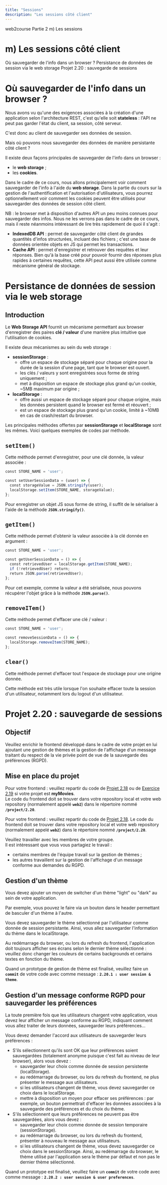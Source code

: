 ```yaml
---
title: "Sessions"
description: "Les sessions côté client"
---
```


<PathViewer>
    <PathViewerItem to="/"> web2course </PathViewerItem>
    <PathViewerItem to="/part2"> Partie 2 </PathViewerItem>
    <PathViewerItem selected> m) Les sessions </PathViewerItem>
</PathViewer>

# m) Les sessions côté client

<InternalPageMenu>
  <InternalPageMenuItem> Où sauvegarder de l'info dans un browser ? </InternalPageMenuItem>
  <InternalPageMenuItem> Persistance de données de session via le web storage </InternalPageMenuItem>
  <InternalPageMenuItem> Projet 2.20 : sauvegarde de sessions </InternalPageMenuItem>
</InternalPageMenu>

# <InternalPageTitle> Où sauvegarder de l'info dans un browser ? </InternalPageTitle>

Nous avons vu qu'une des exigences associées à la création d'une application selon l'architecture REST, c'est qu'elle soit **stateless** : l'API ne peut pas garder l'état du client, sa session, côté serveur.

C'est donc au client de sauvegarder ses données de session.

Mais où pouvons nous sauvegarder des données de manière persistante côté client ?

Il existe deux façons principales de sauvegarder de l'info dans un browser :
- le **web storage** ; 
- les **cookies**.

Dans le cadre de ce cours, nous allons principalement voir comment sauvegarder de l'info à l'aide du **web storage**. Dans la partie du cours sur la gestion de l'authentification et l'autorisation d'utilisateurs, vous pourrez optionnellement voir comment les cookies peuvent être utilisés pour sauvegarder des données de session côté client.

NB : le browser met à disposition d'autres API un peu moins connues pour sauvegarder des infos. Nous ne les verrons pas dans le cadre de ce cours, mais il reste néanmoins intéressant de lire très rapidement de quoi il s'agit :
- **IndexedDB API** : permet de sauvegarder côté client de grandes quantités d'infos structurées, incluant des fichiers ; c'est une base de données orientée objets en JS qui permet les transactions.
- **Cache API** : permet d'enregistrer et retrouver des requêtes et leur réponses. Bien qu'à la base créé pour pouvoir fournir des réponses plus rapides à certaines requêtes, cette API peut aussi être utilisée comme mécanisme général de stockage.

# <InternalPageTitle> Persistance de données de session via le web storage </InternalPageTitle>

## Introduction
Le **Web Storage API** fournit un mécanisme permettant aux browser d'enregistrer des paires **clé / valeur** d'une manière plus intuitive que l'utilisation de cookies.

Il existe deux mécanismes au sein du web storage :
- **sessionStorage** :
    - offre un espace de stockage séparé pour chaque origine pour la durée de la session d'une page, tant que le browser est ouvert.
    - les clés / valeurs y sont enregistrées sous forme de string uniquement ;
    - met à disposition un espace de stockage plus grand qu'un cookie, ~5MB maximum par origine ;
- **localStorage** : 
    - offre aussi un espace de stockage séparé pour chaque origine, mais les données persistent quand le browser est fermé et réouvert ;
    - est un espace de stockage plus grand qu'un cookie, limité à ~10MB en cas de crash/restart du browser.

Les principales méthodes offertes par **sessionStorage** et **localStorage** sont les mêmes. Voici quelques exemples de codes par méthode.

## `setItem()`
Cette méthode permet d'enregistrer, pour une clé donnée, la valeur associée :

```js numbered highlighting="5"
const STORE_NAME = 'user';

const setUserSessionData = (user) => {
  const storageValue = JSON.stringify(user);
  localStorage.setItem(STORE_NAME, storageValue);
};
```

Pour enregistrer un objet JS sous forme de string, il suffit de le sérialiser à l'aide de la méthode **`JSON.stringify()`**.

## `getItem()`
Cette méthode permet d'obtenir la valeur associée à la clé donnée en argument :

```js numbered highlighting="4"
const STORE_NAME = 'user';

const getUserSessionData = () => {
  const retrievedUser = localStorage.getItem(STORE_NAME);
  if (!retrievedUser) return;
  return JSON.parse(retrievedUser);
};
```

Pour cet exemple, comme la valeur a été sérialisée, nous pouvons récupérer l'objet grâce à la méthode **`JSON.parse()`**.

## `removeITem()`
Cette méthode permet d'effacer une clé / valeur :

```js numbered highlighting="4"
const STORE_NAME = 'user';

const removeSessionData = () => {
  localStorage.removeItem(STORE_NAME);
};
```

## `clear()`
Cette méthode permet d'effacer tout l'espace de stockage pour une origine donnée.

Cette méthode est très utile lorsque l'on souhaite effacer toute la session d'un utilisateur, notamment lors du logout d'un utilisateur.


# <InternalPageTitle> Projet 2.20 : sauvegarde de sessions </InternalPageTitle>

## Objectif

Veuillez enrichir le frontend développé dans le cadre de votre projet en lui ajoutant une gestion de thèmes et la gestion de l'affichage d'un message traitant du respect de la vie privée point de vue de la sauvegarde des préférences (RGPD).

## Mise en place du projet

<UnAuthenticatedBlock>

Pour votre frontend : veuillez repartir du code de [Projet 2.18](../comms-security/#project_2_18_autorisation_de_nouvelles_origines) ou de [Exercice 2.19](../promises/#exercice_2_19_integration_de_la_res_tful_api_au_sein_de_l_ihm_de_my_movies_via_un_proxy) si votre projet est **myMovies**.  
Le code du frontend doit se trouver dans votre repository local et votre web repository (normalement appelé **`web2`**) dans le répertoire nommé **`/project/2.20`**.

</UnAuthenticatedBlock>

<AuthenticatedBlock>

Pour votre frontend : veuillez repartir du code de [Projet 2.18](../comms-security/#project_2_18_autorisation_de_nouvelles_origines). 
Le code du frontend doit se trouver dans votre repository local et votre web repository (normalement appelé **`web2`**) dans le répertoire nommé **`/project/2.20`**.

Veuillez travailler avec les membres de votre groupe.  
Il est intéressant que vous vous partagiez le travail :
- certains membres de l'équipe travail sur la gestion de thèmes ;
- les autres travaillent sur la gestion de l'affichage d'un message conforme aux demandes du RGPD.

</AuthenticatedBlock>

## Gestion d'un thème

Vous devez ajouter un moyen de switcher d'un thème "light" ou "dark" au sein de votre application. 

Par exemple, vous pouvez le faire via un bouton dans le header permettant de basculer d'un thème à l'autre.

Vous devez sauvegarder le thème sélectionné par l'utilisateur comme donnée de session persistante. Ainsi, vous allez sauvegarder l'information du thème dans le localStorage.

Au redémarrage du browser, ou lors du refresh du frontend, l'application doit toujours afficher ses écrans selon le dernier thème sélectionné : veuillez donc changer les couleurs de certains backgrounds et certains textes en fonction du thème.

Quand un prototype de gestion de thème est finalisé, veuillez faire un **`commit`** de votre code avec comme message : **`2.20.1 : user session & theme`**.

## Gestion d'un message conforme RGPD pour sauvegarder les préférences

La toute première fois que les utilisateurs chargent votre application, vous devez leur afficher un message conforme au RGPD, indiquant comment vous allez traiter de leurs données, sauvegarder leurs préférences...

Vous devez demander l'accord aux utilisateurs de sauvegarder leurs préférences :
- S'ils sélectionnent qu'ils sont OK que leur préférences soient sauvegardées (totalement anonyme puisque c'est fait au niveau de leur browser), alors vous devez :
  - sauvegarder leur choix comme donnée de session persistente (localStorage).
  - au redémarrage du browser, ou lors du refresh du frontend, ne plus présenter le message aux utilisateurs.
  - si les utilisateurs changent de thème, vous devez sauvegarder ce choix dans le localStorage.
  - mettre à disposition un moyen pour effacer ses préférences : par exemple, un bouton permettrait d'effacer les données associées à la sauvegarde des préférences et du choix du thème.
- S'ils sélectionnent que leurs préférences ne peuvent pas être sauvegardées, alors vous devez :
  - sauvegarder leur choix comme donnée de session temporaire (sessionStorage).
  - au redémarrage du browser, ou lors du refresh du frontend, présenter à nouveau le message aux utilisateurs.
  - si les utilisateurs changent de thème, vous devez sauvegarder ce choix dans le sessionStorage. Ainsi, au redémarrage du browser, le thème utilisé par l'application sera le thème par défaut et non pas le dernier thème sélectionné.

Quand un prototype est finalisé, veuillez faire un **`commit`** de votre code avec comme message : **`2.20.2 : user session & user preferences`**.